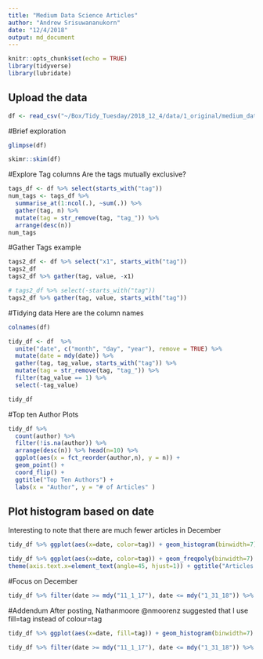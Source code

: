 ```yaml
---
title: "Medium Data Science Articles"
author: "Andrew Srisuwananukorn"
date: "12/4/2018"
output: md_document
---
```


```r
knitr::opts_chunk$set(echo = TRUE)
library(tidyverse)
library(lubridate)
```

## Upload the data

```r
df <- read_csv("~/Box/Tidy_Tuesday/2018_12_4/data/1_original/medium_datasci.csv")

```

#Brief exploration
```r
glimpse(df)

skimr::skim(df)
```

#Explore Tag columns
Are the tags mutually exclusive?

```r
tags_df <- df %>% select(starts_with("tag"))
num_tags <- tags_df %>% 
  summarise_at(1:ncol(.), ~sum(.)) %>% 
  gather(tag, n) %>% 
  mutate(tag = str_remove(tag, "tag_")) %>% 
  arrange(desc(n))
num_tags
```

#Gather Tags example
```r
tags2_df <- df %>% select("x1", starts_with("tag"))
tags2_df
tags2_df %>% gather(tag, value, -x1)

# tags2_df %>% select(-starts_with("tag"))
tags2_df %>% gather(tag, value, starts_with("tag"))
```


#Tidying data
Here are the column names
```r
colnames(df)
```


```r
tidy_df <- df  %>% 
  unite("date", c("month", "day", "year"), remove = TRUE) %>% 
  mutate(date = mdy(date)) %>% 
  gather(tag, tag_value, starts_with("tag")) %>% 
  mutate(tag = str_remove(tag, "tag_")) %>% 
  filter(tag_value == 1) %>% 
  select(-tag_value)

tidy_df
```

#Top ten Author Plots
```r
tidy_df %>% 
  count(author) %>% 
  filter(!is.na(author)) %>% 
  arrange(desc(n)) %>% head(n=10) %>% 
  ggplot(aes(x = fct_reorder(author,n), y = n)) + 
  geom_point() + 
  coord_flip() + 
  ggtitle("Top Ten Authors") + 
  labs(x = "Author", y = "# of Articles" )
```

## Plot histogram based on date
Interesting to note that there are much fewer articles in December
```r
tidy_df %>% ggplot(aes(x=date, color=tag)) + geom_histogram(binwidth=7) + scale_x_date(date_breaks="month") + theme(axis.text.x=element_text(angle=45, hjust=1)) + ggtitle("Articles by Tag")

tidy_df %>% ggplot(aes(x=date, color=tag)) + geom_freqpoly(binwidth=7) + scale_x_date(date_breaks = "month") + 
theme(axis.text.x=element_text(angle=45, hjust=1)) + ggtitle("Articles by Tag")
```

#Focus on December
```r
tidy_df %>% filter(date >= mdy("11_1_17"), date <= mdy("1_31_18")) %>% ggplot(aes(x=date, color=tag)) + geom_bar(binwidth=1) + scale_x_date(date_breaks = "week") + theme(axis.text.x=element_text(angle=45, hjust=1)) + ggtitle("Articles In December 2017")
```

#Addendum
After posting, Nathanmoore @nmoorenz suggested that I use fill=tag instead of colour=tag

```r
tidy_df %>% ggplot(aes(x=date, fill=tag)) + geom_histogram(binwidth=7) + scale_x_date(date_breaks="month") + theme(axis.text.x=element_text(angle=45, hjust=1)) + ggtitle("Articles by Tag")

tidy_df %>% filter(date >= mdy("11_1_17"), date <= mdy("1_31_18")) %>% ggplot(aes(x=date, fill=tag)) + geom_bar(binwidth=1) + scale_x_date(date_breaks = "week") + theme(axis.text.x=element_text(angle=45, hjust=1)) + ggtitle("Articles In December 2017")
```


